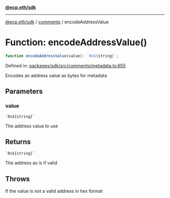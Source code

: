 [**@ecp.eth/sdk**](../../index.mdx)

***

[@ecp.eth/sdk](/sdk-reference/index.mdx) / [comments](/sdk-reference/comments/index.mdx) / encodeAddressValue

# Function: encodeAddressValue()

```ts
function encodeAddressValue(value): `0x${string}`;
```

Defined in: [packages/sdk/src/comments/metadata.ts:655](https://github.com/ecp-eth/comments-monorepo/blob/main/packages/sdk/src/comments/metadata.ts#L655)

Encodes an address value as bytes for metadata

## Parameters

### value

`` `0x${string}` ``

The address value to use

## Returns

`` `0x${string}` ``

The address as is if valid

## Throws

If the value is not a valid address in hex format
